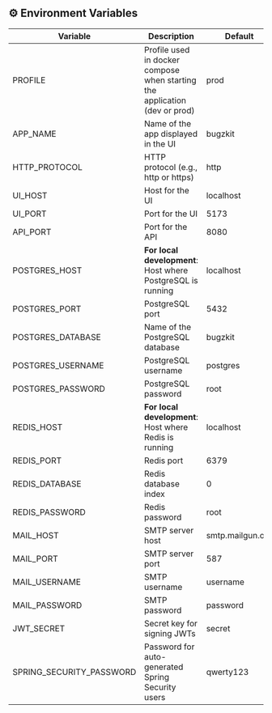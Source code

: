 ## ⚙️ Environment Variables

| Variable                 | Description                                                                | Default          |
| ------------------------ | -------------------------------------------------------------------------- | ---------------- |
| PROFILE                  | Profile used in docker compose when starting the application (dev or prod) | prod             |
| APP_NAME                 | Name of the app displayed in the UI                                        | bugzkit          |
| HTTP_PROTOCOL            | HTTP protocol (e.g., http or https)                                        | http             |
| UI_HOST                  | Host for the UI                                                            | localhost        |
| UI_PORT                  | Port for the UI                                                            | 5173             |
| API_PORT                 | Port for the API                                                           | 8080             |
| POSTGRES_HOST            | **For local development**: Host where PostgreSQL is running                | localhost        |
| POSTGRES_PORT            | PostgreSQL port                                                            | 5432             |
| POSTGRES_DATABASE        | Name of the PostgreSQL database                                            | bugzkit          |
| POSTGRES_USERNAME        | PostgreSQL username                                                        | postgres         |
| POSTGRES_PASSWORD        | PostgreSQL password                                                        | root             |
| REDIS_HOST               | **For local development**: Host where Redis is running                     | localhost        |
| REDIS_PORT               | Redis port                                                                 | 6379             |
| REDIS_DATABASE           | Redis database index                                                       | 0                |
| REDIS_PASSWORD           | Redis password                                                             | root             |
| MAIL_HOST                | SMTP server host                                                           | smtp.mailgun.org |
| MAIL_PORT                | SMTP server port                                                           | 587              |
| MAIL_USERNAME            | SMTP username                                                              | username         |
| MAIL_PASSWORD            | SMTP password                                                              | password         |
| JWT_SECRET               | Secret key for signing JWTs                                                | secret           |
| SPRING_SECURITY_PASSWORD | Password for auto-generated Spring Security users                          | qwerty123        |
